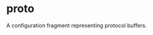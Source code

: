 <html devsite>
<head>
  <meta name="project_path" value="/_project.yaml">
  <meta name="book_path" value="/versions/6.5.0/_book.yaml">
</head>
<body>

<h1 class="page-title" id="modules.proto">proto</h1>

<!-- {% raw %} -->

A configuration fragment representing protocol buffers.



</body>
</html>

<!-- {% endraw %} -->
